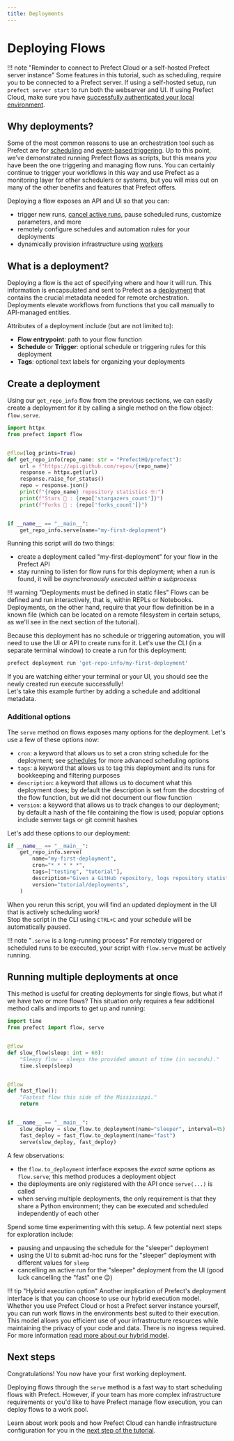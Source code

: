 ```yaml
---
title: Deployments
---
```

# Deploying Flows

!!! note "Reminder to connect to Prefect Cloud or a self-hosted Prefect server instance"
    Some features in this tutorial, such as scheduling, require you to be connected to a Prefect server.
    If using a self-hosted setup, run `prefect server start` to run both the webserver and UI.
    If using Prefect Cloud, make sure you have [successfully authenticated your local environment](/2.17.1/cloud/cloud-quickstart/).

## Why deployments?

Some of the most common reasons to use an orchestration tool such as Prefect are for [scheduling](/2.17.1/concepts/schedules/) and [event-based triggering](/2.17.1/concepts/automations/).
Up to this point, we’ve demonstrated running Prefect flows as scripts, but this means *you* have been the one triggering and managing flow runs.
You can certainly continue to trigger your workflows in this way and use Prefect as a monitoring layer for other schedulers or systems, but you will miss out on many of the other benefits and features that Prefect offers.

Deploying a flow exposes an API and UI so that you can:

- trigger new runs, [cancel active runs](/2.17.1/concepts/flows/#cancel-a-flow-run), pause scheduled runs, customize parameters, and more
- remotely configure schedules and automation rules for your deployments
- dynamically provision infrastructure using [workers](/2.17.1/tutorials/workers/)

## What is a deployment?

Deploying a flow is the act of specifying where and how it will run.
This information is encapsulated and sent to Prefect as a [deployment](/2.17.1/concepts/deployments/) that contains the crucial metadata needed for remote orchestration.
Deployments elevate workflows from functions that you call manually to API-managed entities.

Attributes of a deployment include (but are not limited to):

- __Flow entrypoint__: path to your flow function
- __Schedule__ or __Trigger__: optional schedule or triggering rules for this deployment
- __Tags__: optional text labels for organizing your deployments

## Create a deployment

Using our `get_repo_info` flow from the previous sections, we can easily create a deployment for it by calling a single method on the flow object: `flow.serve`.

```python hl_lines="16-17" title="repo_info.py"
import httpx
from prefect import flow


@flow(log_prints=True)
def get_repo_info(repo_name: str = "PrefectHQ/prefect"):
    url = f"https://api.github.com/repos/{repo_name}"
    response = httpx.get(url)
    response.raise_for_status()
    repo = response.json()
    print(f"{repo_name} repository statistics 🤓:")
    print(f"Stars 🌠 : {repo['stargazers_count']}")
    print(f"Forks 🍴 : {repo['forks_count']}")


if __name__ == "__main__":
    get_repo_info.serve(name="my-first-deployment")
```

Running this script will do two things:

- create a deployment called "my-first-deployment" for your flow in the Prefect API
- stay running to listen for flow runs for this deployment; when a run is found, it will be *asynchronously executed within a subprocess*

!!! warning "Deployments must be defined in static files"
    Flows can be defined and run interactively, that is, within REPLs or Notebooks.
    Deployments, on the other hand, require that your flow definition be in a known file (which can be located on a remote filesystem in certain setups, as we'll see in the next section of the tutorial).  

Because this deployment has no schedule or triggering automation, you will need to use the UI or API to create runs for it.
Let's use the CLI (in a separate terminal window) to create a run for this deployment:

<div class="terminal">

```bash
prefect deployment run 'get-repo-info/my-first-deployment'
```

</div>

If you are watching either your terminal or your UI, you should see the newly created run execute successfully!  
Let's take this example further by adding a schedule and additional metadata.

### Additional options

The `serve` method on flows exposes many options for the deployment.
Let's use a few of these options now:

- `cron`: a keyword that allows us to set a cron string schedule for the deployment; see [schedules](/2.17.1/concepts/schedules/) for more advanced scheduling options
- `tags`: a keyword that allows us to tag this deployment and its runs for bookkeeping and filtering purposes
- `description`: a keyword that allows us to document what this deployment does; by default the description is set from the docstring of the flow function, but we did not document our flow function
- `version`: a keyword that allows us to track changes to our deployment; by default a hash of the file containing the flow is used; popular options include semver tags or git commit hashes

Let's add these options to our deployment:

```python
if __name__ == "__main__":
    get_repo_info.serve(
        name="my-first-deployment",
        cron="* * * * *",
        tags=["testing", "tutorial"],
        description="Given a GitHub repository, logs repository statistics for that repo.",
        version="tutorial/deployments",
    )
```

When you rerun this script, you will find an updated deployment in the UI that is actively scheduling work!  
Stop the script in the CLI using `CTRL+C` and your schedule will be automatically paused.

!!! note "`.serve` is a long-running process"
    For remotely triggered or scheduled runs to be executed, your script with `flow.serve` must be actively running.

## Running multiple deployments at once

This method is useful for creating deployments for single flows, but what if we have two or more flows?  This situation only requires a few additional method calls and imports to get up and running:

```python hl_lines="2 18-20" title="multi_flow_deployment.py"
import time
from prefect import flow, serve


@flow
def slow_flow(sleep: int = 60):
    "Sleepy flow - sleeps the provided amount of time (in seconds)."
    time.sleep(sleep)


@flow
def fast_flow():
    "Fastest flow this side of the Mississippi."
    return


if __name__ == "__main__":
    slow_deploy = slow_flow.to_deployment(name="sleeper", interval=45)
    fast_deploy = fast_flow.to_deployment(name="fast")
    serve(slow_deploy, fast_deploy)
```

A few observations:

- the `flow.to_deployment` interface exposes the *exact same* options as `flow.serve`; this method produces a deployment object
- the deployments are only registered with the API once `serve(...)` is called
- when serving multiple deployments, the only requirement is that they share a Python environment; they can be executed and scheduled independently of each other

Spend some time experimenting with this setup.
A few potential next steps for exploration include:

- pausing and unpausing the schedule for the "sleeper" deployment
- using the UI to submit ad-hoc runs for the "sleeper" deployment with different values for `sleep`
- cancelling an active run for the "sleeper" deployment from the UI (good luck cancelling the "fast" one 😉)

!!! tip "Hybrid execution option"
    Another implication of Prefect's deployment interface is that you can choose to use our hybrid execution model.
    Whether you use Prefect Cloud or host a Prefect server instance yourself, you can run work flows in the environments best suited to their execution.
    This model allows you efficient use of your infrastructure resources while maintaining the privacy of your code and data.
    There is no ingress required.
    For more information [read more about our hybrid model](https://www.prefect.io/security/overview/#hybrid-model).

## Next steps

Congratulations! You now have your first working deployment.

Deploying flows through the `serve` method is a fast way to start scheduling flows with Prefect.
However, if your team has more complex infrastructure requirements or you'd like to have Prefect manage flow execution, you can deploy flows to a work pool.

Learn about work pools and how Prefect Cloud can handle infrastructure configuration for you in the [next step of the tutorial](/2.17.1/tutorial/work-pools/).
